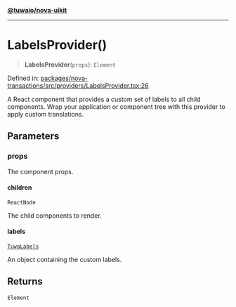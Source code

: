[**@tuwaio/nova-uikit**](../../../../README.md)

***

# LabelsProvider()

> **LabelsProvider**(`props`): `Element`

Defined in: [packages/nova-transactions/src/providers/LabelsProvider.tsx:26](https://github.com/TuwaIO/nova-uikit/blob/08eba8ae8d3f95b682badea39f500181ab46fa0d/packages/nova-transactions/src/providers/LabelsProvider.tsx#L26)

A React component that provides a custom set of labels to all child components.
Wrap your application or component tree with this provider to apply custom translations.

## Parameters

### props

The component props.

#### children

`ReactNode`

The child components to render.

#### labels

[`TuwaLabels`](../../type-aliases/TuwaLabels.md)

An object containing the custom labels.

## Returns

`Element`
